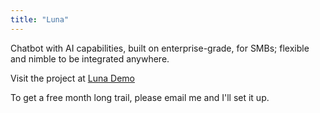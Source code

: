 ```yaml
---
title: "Luna"
---
```


Chatbot with AI capabilities, built on enterprise-grade, for SMBs; flexible and nimble to be integrated anywhere.

Visit the project at [Luna Demo](https://devdashlabs.com/luna-demo)

To get a free month long trail, please email me and I'll set it up. 